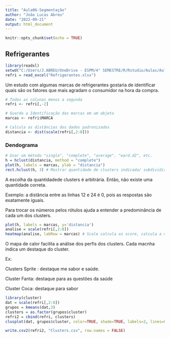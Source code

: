 ---
title: "Aula06-Segmentação"
author: "João Lucas Abreu"
date: "2022-09-21"
output: html_document
---

```{r setup, include=FALSE}
knitr::opts_chunk$set(echo = TRUE)
```

## Refrigerantes

```{r}
library(readxl)
setwd("C:/Users/J.ABREU/OneDrive - ESPM/4° SEMESTRE/R/Rstudio/Aulas/Aula06")
refri = read_excel("Refrigerantes.xlsx")
```

Um estudo com algumas marcas de refrigerantes gostaria de identificar quais são os fatores que mais agradam o consumidor na hora da compra.

```{r}
# Todas as colunas menos a segunda
refri <- refri[,-2] 

# Guarda a Identificação das marcas em um objeto
marcas <- refri$MARCA

# Calcula as distâncias dos dados padronizados
distancia <- dist(scale(refri[,2:8]))

```

### Dendograma

```{r}
# Usar um método "single", "complete", "average", "ward.d2", etc.
h = hclust(distancia, method = "complete")
plot(h, labels = marcas, ylab = "distancia")
rect.hclust(h, 3) # Mostrar quantidade de clusters indicada/ subdividir
```

A escolha da quantidadede clusters é arbitrária. Então, não existe uma quantidade correta.

Exemplo: a distância entre as linhas 12 e 24 é 0, pois as respostas são exatamente iguais.

Para trocar os números pelos rótulos ajuda a entender a predominância de cada um dos clusters.

```{r}

plot(h, labels = marcas, y='distancia')
analise = scale(refri[,2:8])
heatmap(analise, labRow = marcas) # Scale calcula os score, calcula a média e divide pelo desvio padrão
```

O mapa de calor facilita a análise dos perfis dos clusters. Cada macnha indica um destaque do cluster.

Ex:

Clusters Sprite : destaque me sabor e saúde.

Cluster Fanta: destaque para as questões da saúde

Cluster Coca: destaque para sabor

```{r}
library(cluster) 
dat = scale(refri[,2:8])
grupos = kmeans(dat,3)
clusters = as.factor(grupos$cluster)
refri2 = cbind(refri, clusters)
clusplot(dat, grupos$cluster, color=TRUE, shade=TRUE, labels=2, lines=0, main = "Clustering")

write.csv2(refri2, "Clusters.csv", row.names = FALSE)
```
